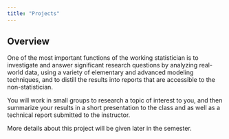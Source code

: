 ```yaml
---
title: "Projects"
---
```


## Overview
One of the most important functions of the working statistician is to investigate and answer significant research questions by analyzing real-world data, using a variety of elementary and advanced modeling techniques, and to distill the results into reports that are accessible to the non-statistician. 

You will work in small groups to research a topic of interest to you, and then summarize your results in a short presentation to the class and as well as a technical report submitted to the instructor.

More details about this project will be given later in the semester.